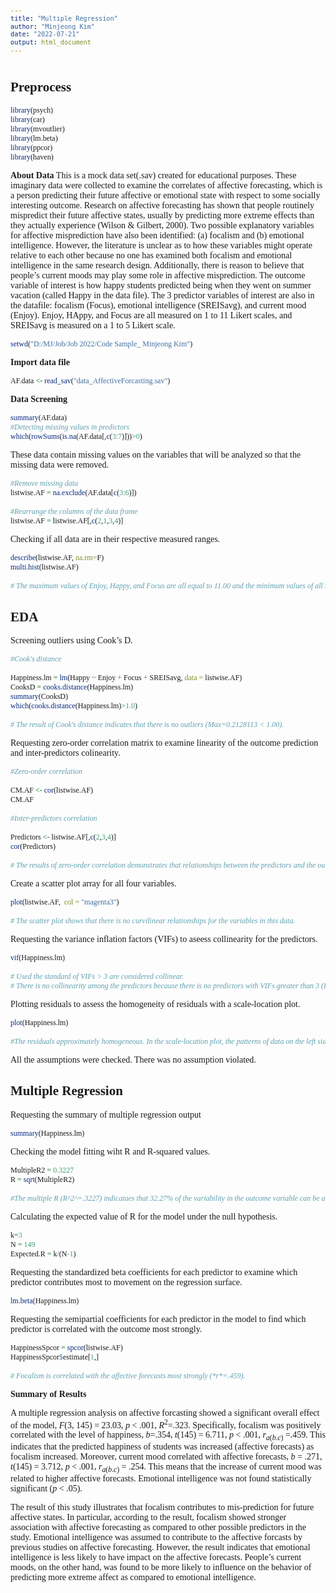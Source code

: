 ```yaml
---
title: "Multiple Regression"
author: "Minjeong Kim"
date: "2022-07-21"
output: html_document
---
```


<style type="text/css">

body, td {
   font-family: times, serif; font-size: 14px;
}
code.r{
  font-family: times, serif; font-size: 12px;
}
pre {
  font-family: times, serif; font-size: 12px
}
</style>

# {.tabset .tabset-fade .tabset-pills}
## Preprocess
```r
library(psych)
library(car)
library(mvoutlier)
library(lm.beta)
library(ppcor)
library(haven)
```

**About Data**
This is a mock data set(.sav) created for educational purposes. These imaginary data were collected to examine the correlates of affective forecasting, which is a person predicting their future affective or emotional state with respect to some socially interesting outcome. 
Research on affective forecasting has shown that people routinely mispredict their future affective states, usually by predicting more extreme effects than they actually experience (Wilson & Gilbert, 2000). Two possible explanatory variables for affective misprediction have also been identified: (a) focalism and (b) emotional intelligence. However, the literature is unclear as to how these variables might operate relative to each other because no one has examined both focalism and emotional intelligence in the same research design. Additionally, there is reason to believe that people’s current moods may play some role in affective misprediction. 
The outcome variable of interest is how happy students predicted being when they went on summer vacation (called Happy in the data file). The 3 predictor variables of interest are also in the datafile: focalism (Focus), emotional intelligence (SREISavg), and current mood (Enjoy). Enjoy, HAppy, and Focus are all measured on 1  to 11 Likert scales, and SREISavg is measured on a 1 to 5 Likert scale.

```r
setwd("D:/MJ/Job/Job 2022/Code Sample_ Minjeong Kim")
```

**Import data file**

```r
AF.data <- read_sav("data_AffectiveForcasting.sav")
```

**Data Screening**
```r
summary(AF.data)
#Detecting missing values in predictors
which(rowSums(is.na(AF.data[,c(3:7)]))>0)
```

These data contain missing values on the variables that will be analyzed so that the missing data were removed.

```r
#Remove missing data
listwise.AF = na.exclude(AF.data[c(3:6)])

#Rearrange the columns of the data frame
listwise.AF = listwise.AF[,c(2,1,3,4)]

```

Checking if all data are in their respective measured ranges.

```r

describe(listwise.AF, na.rm=F)
multi.hist(listwise.AF)

# The maximum values of Enjoy, Happy, and Focus are all equal to 11.00 and the minimum values of all three are 1.00. The maximum value of SREISavg is 4.42 and the minimum value of it is 2.63. This indicates that all values are in their respective measured ranges.

```

## EDA

Screening outliers using Cook's D.

```r
#Cook's distance

Happiness.lm = lm(Happy ~ Enjoy + Focus + SREISavg, data = listwise.AF)
CooksD = cooks.distance(Happiness.lm)
summary(CooksD)
which(cooks.distance(Happiness.lm)>1.0)

# The result of Cook's distance indicates that there is no outliers (Max=0.2128113 < 1.00).

```


Requesting zero-order correlation matrix to examine linearity of the outcome prediction and inter-predictors colinearity.

```r
#Zero-order correlation

CM.AF <- cor(listwise.AF)
CM.AF

#Inter-predictors correlation

Predictors <- listwise.AF[,c(2,3,4)]
cor(Predictors)

# The results of zero-order correlation demonstrates that relationships between the predictors and the outcome is assumed to be linear. In addition, there is no inter-predictors correlation (*r* > 0.60) in these data.

```



Create a scatter plot	array	for	all	four	variables.

```r
plot(listwise.AF,  col = "magenta3")

# The scatter plot shows that there is no curvilinear relationships for the variables in this data.

```

Requesting the variance inflation	factors	(VIFs) to aseess collinearity for the predictors.

```r
vif(Happiness.lm)

# Used the standard	of VIFs > 3	are considered collinear.
# There is no collinearity among the predictors because there is no predictors with VIFs greater than 3 (Enjoy =1.044797, Focus = 1.073156, SREISavg = 1.058709).

```


Plotting residuals to assess the homogeneity of residuals with a scale-location plot.

```r

plot(Happiness.lm)

#The residuals approximately homogeneous. In the scale-location plot, the patterns of data on the left side is similar to the right side.
```


All the assumptions were checked. There was no assumption violated.


## Multiple Regression

Requesting the summary of multiple regression output

```r

summary(Happiness.lm)

```

Checking the model fitting wiht R and R-squared values.

```r
MultipleR2 = 0.3227
R = sqrt(MultipleR2)

#The multiple R (R^2^=.3227) indicataes that 32.27% of the variability in the outcome variable can be accounted for by the set of the predictor variables. This is not high enough value (R^2^< .60) for 'pure science' field. Yet, it is acceptable value regarding for this study that human behavior cannot be accurately predicted.

```

Calculating the expected value of R for the model under the null hypothesis.

```r
k=3
N = 149
Expected.R = k/(N-1)

```

Requesting the standardized beta coefficients for each predictor to examine which predictor contributes most to movement on the regression surface.

```r

lm.beta(Happiness.lm)

```

Requesting the semipartial coefficients for each predictor in the model to find which predictor is correlated with the outcome most strongly.

```r
HappinessSpcor = spcor(listwise.AF)
HappinessSpcor$estimate[1,]

# Focalism is correlated with the affective forecasts most strongly (*r*=.459).

```


**Summary of Results** 

A multiple regression analysis on affective forcasting showed a significant overall effect of the model, *F*(3, 145) = 23.03, *p* < .001, *R*^2^=.323.
Specifically, focalism was positively correlated with the level of happiness, *b*=.354, *t*(145) = 6.711, *p* < .001, $r_{a(b.c)}$ =.459. This indicates that the predicted happiness of students was increased (affective forecasts) as focalism increased. Moreover, current mood correlated with affective forecasts, *b* = .271, *t*(145) = 3.712, *p* < .001, $r_{a(b.c)}$ = .254. This means that the increase of current mood was related to higher affective forecasts. Emotional intelligence was not found statistically significant (*p* < .05).

The result of this study illustrates that focalism contributes to mis-prediction for future affective states. In particular, according to the result, focalism showed stronger association with affective forecasting as compared to other possible predictors in the study. Emotional intelligence was assumed to contribute to the affective forcasts by previous studies on affective forecasting. However, the result indicates that emotional intelligence is less likely to have impact on the affective forecasts. People's current moods, on the other hand, was found to be more likely to influence on the behavior of predicting more extreme affect as compared to emotional intelligence.

